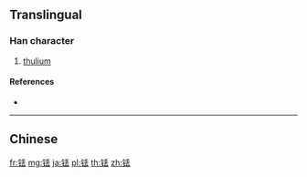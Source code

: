 {{character info/new}}
{{also|銩}}
==Translingual==

===Han character===
{{Han char|rn=167|rad=钅|as=06|sn=11|four=|canj=CHGI,OPHGI,XCHGI}}

# [[thulium]]

====References====
* {{Han ref|kx=1328.061|hdz=64198.030|uh=94E5|ud=38117}}

----

==Chinese==
{{zh-see|銩}}

[[fr:铥]]
[[mg:铥]]
[[ja:铥]]
[[pl:铥]]
[[th:铥]]
[[zh:铥]]